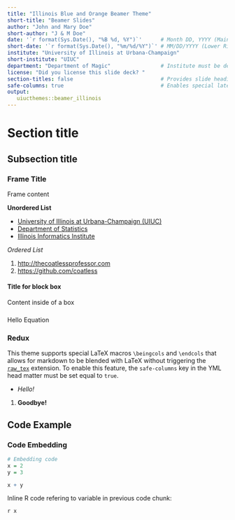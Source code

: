 ```yaml
---
title: "Illinois Blue and Orange Beamer Theme"
short-title: "Beamer Slides"
author: "John and Mary Doe"
short-author: "J & M Doe"
date: '`r format(Sys.Date(), "%B %d, %Y")`'      # Month DD, YYYY (Main Slide)
short-date: '`r format(Sys.Date(), "%m/%d/%Y")`' # MM/DD/YYYY (Lower Right)
institute: "University of Illinois at Urbana-Champaign"
short-institute: "UIUC"
department: "Department of Magic"                # Institute must be defined
license: "Did you license this slide deck? "
section-titles: false                            # Provides slide headings
safe-columns: true                               # Enables special latex macros for columns.
output: 
   uiucthemes::beamer_illinois
---
```


# Section title     
## Subsection title 

### Frame Title

Frame content 

**Unordered List**

- [University of Illinois at Urbana-Champaign (UIUC)](http://illinois.edu)
- [Department of Statistics](http://www.stat.illinois.edu/)
- [Illinois Informatics Institute](http://www.informatics.illinois.edu/)

*Ordered List*

1. <http://thecoatlessprofessor.com>
2. <https://github.com/coatless>


#### Title for block box

Content inside of a box 

### \LaTeX

\begin{exampleblock}{Binomial Theorem}
\begin{equation} 
  f\left(k\right) = \binom{n}{k} p^k\left(1-p\right)^{n-k}
  \label{eq:binom}
\end{equation} 
\end{exampleblock}

Hello Equation \ref{eq:binom}

### Redux \LaTeX 

This theme supports special LaTeX macros `\beingcols` and `\endcols` that allows
for markdown to be blended with LaTeX without triggering the [`raw_tex`](http://pandoc.org/MANUAL.html#raw-tex) 
extension. To enable this feature, the `safe-columns` key in the YML head matter
must be set equal to `true`.

\begincols

\column{.49\linewidth}

- _Hello!_

\column{.49\linewidth}

1. **Goodbye!**

\endcols

## Code Example

### Code Embedding

```r
# Embedding code
x = 2
y = 3

x + y
```

Inline R code refering to variable in previous code chunk:

`r x`


